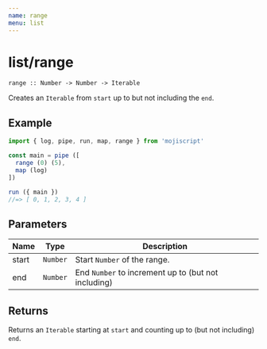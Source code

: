 ```yaml
---
name: range
menu: list
---
```


# list/range

`range :: Number -> Number -> Iterable`

Creates an `Iterable` from `start` up to but not including the `end`.

## Example

```javascript
import { log, pipe, run, map, range } from 'mojiscript'

const main = pipe ([
  range (0) (5),
  map (log)
])

run ({ main })
//=> [ 0, 1, 2, 3, 4 ]
```

## Parameters

| Name | Type | Description |
| ---- | ---- | ----------- |
| start | `Number`  | Start `Number` of the range. |
| end | `Number`  | End `Number` to increment up to (but not including) |

## Returns

Returns an `Iterable` starting at `start` and counting up to (but not including) `end`.
